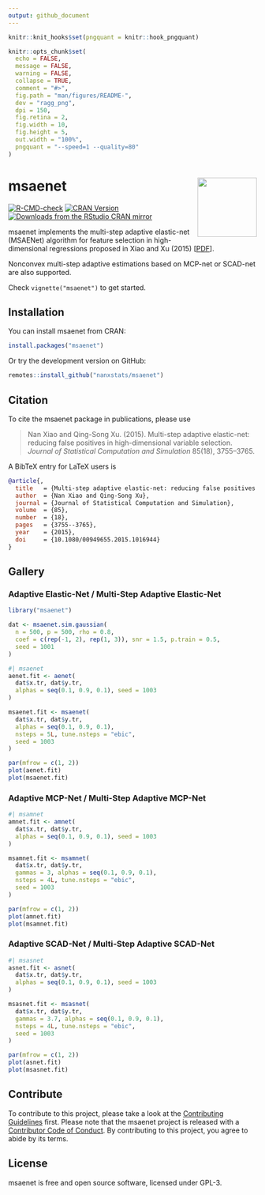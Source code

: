 ```yaml
---
output: github_document
---
```


<!-- README.md is generated from README.Rmd. Please edit that file -->

```r
knitr::knit_hooks$set(pngquant = knitr::hook_pngquant)

knitr::opts_chunk$set(
  echo = FALSE,
  message = FALSE,
  warning = FALSE,
  collapse = TRUE,
  comment = "#>",
  fig.path = "man/figures/README-",
  dev = "ragg_png",
  dpi = 150,
  fig.retina = 2,
  fig.width = 10,
  fig.height = 5,
  out.width = "100%",
  pngquant = "--speed=1 --quality=80"
)
```

# msaenet <img src="man/figures/logo.png" align="right" width="120" />

<!-- badges: start -->
[![R-CMD-check](https://github.com/nanxstats/msaenet/actions/workflows/R-CMD-check.yaml/badge.svg)](https://github.com/nanxstats/msaenet/actions/workflows/R-CMD-check.yaml)
[![CRAN Version](https://www.r-pkg.org/badges/version/msaenet)](https://cran.r-project.org/package=msaenet)
[![Downloads from the RStudio CRAN mirror](https://cranlogs.r-pkg.org/badges/msaenet)](https://cran.r-project.org/package=msaenet)
<!-- badges: end -->

msaenet implements the multi-step adaptive elastic-net (MSAENet) algorithm for feature selection in high-dimensional regressions proposed in Xiao and Xu (2015) [[PDF](https://nanx.me/papers/msaenet.pdf)].

Nonconvex multi-step adaptive estimations based on MCP-net or SCAD-net are also supported.

Check `vignette("msaenet")` to get started.

## Installation

You can install msaenet from CRAN:

```r
install.packages("msaenet")
```

Or try the development version on GitHub:

```r
remotes::install_github("nanxstats/msaenet")
```

## Citation

To cite the msaenet package in publications, please use

> Nan Xiao and Qing-Song Xu. (2015). Multi-step adaptive elastic-net: reducing false positives in high-dimensional variable selection. _Journal of Statistical Computation and Simulation_ 85(18), 3755--3765.

A BibTeX entry for LaTeX users is

```bibtex
@article{,
  title   = {Multi-step adaptive elastic-net: reducing false positives in high-dimensional variable selection},
  author  = {Nan Xiao and Qing-Song Xu},
  journal = {Journal of Statistical Computation and Simulation},
  volume  = {85},
  number  = {18},
  pages   = {3755--3765},
  year    = {2015},
  doi     = {10.1080/00949655.2015.1016944}
}
```

## Gallery

### Adaptive Elastic-Net / Multi-Step Adaptive Elastic-Net

```r
library("msaenet")

dat <- msaenet.sim.gaussian(
  n = 500, p = 500, rho = 0.8,
  coef = c(rep(-1, 2), rep(1, 3)), snr = 1.5, p.train = 0.5,
  seed = 1001
)
```

```r
#| msaenet
aenet.fit <- aenet(
  dat$x.tr, dat$y.tr,
  alphas = seq(0.1, 0.9, 0.1), seed = 1003
)

msaenet.fit <- msaenet(
  dat$x.tr, dat$y.tr,
  alphas = seq(0.1, 0.9, 0.1),
  nsteps = 5L, tune.nsteps = "ebic",
  seed = 1003
)

par(mfrow = c(1, 2))
plot(aenet.fit)
plot(msaenet.fit)
```

### Adaptive MCP-Net / Multi-Step Adaptive MCP-Net

```r
#| msamnet
amnet.fit <- amnet(
  dat$x.tr, dat$y.tr,
  alphas = seq(0.1, 0.9, 0.1), seed = 1003
)

msamnet.fit <- msamnet(
  dat$x.tr, dat$y.tr,
  gammas = 3, alphas = seq(0.1, 0.9, 0.1),
  nsteps = 4L, tune.nsteps = "ebic",
  seed = 1003
)

par(mfrow = c(1, 2))
plot(amnet.fit)
plot(msamnet.fit)
```

### Adaptive SCAD-Net / Multi-Step Adaptive SCAD-Net

```r
#| msasnet
asnet.fit <- asnet(
  dat$x.tr, dat$y.tr,
  alphas = seq(0.1, 0.9, 0.1), seed = 1003
)

msasnet.fit <- msasnet(
  dat$x.tr, dat$y.tr,
  gammas = 3.7, alphas = seq(0.1, 0.9, 0.1),
  nsteps = 4L, tune.nsteps = "ebic",
  seed = 1003
)

par(mfrow = c(1, 2))
plot(asnet.fit)
plot(msasnet.fit)
```

## Contribute

To contribute to this project, please take a look at the
[Contributing Guidelines](https://nanx.me/msaenet/CONTRIBUTING.html) first.
Please note that the msaenet project is released with a
[Contributor Code of Conduct](https://nanx.me/msaenet/CODE_OF_CONDUCT.html).
By contributing to this project, you agree to abide by its terms.

## License

msaenet is free and open source software, licensed under GPL-3.
